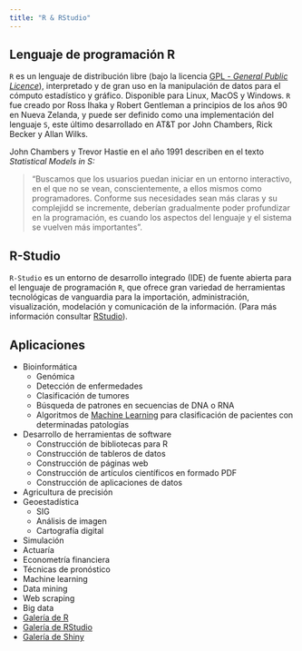 ```yaml
---
title: "R & RStudio"
---
```


## Lenguaje de programación R

`R` es un lenguaje de distribución libre (bajo la licencia [GPL - *General Public Licence*](https://en.wikipedia.org/wiki/GNU_General_Public_License)), interpretado y de gran uso en la manipulación de datos para el cómputo estadístico y gráfico. Disponible para Linux, MacOS y Windows. `R` fue creado por Ross Ihaka y Robert Gentleman a principios de los años 90 en Nueva Zelanda, y puede ser definido como una implementación del lenguaje `S`, este último desarrollado en AT&T por John Chambers, Rick Becker y Allan Wilks.

 John Chambers y Trevor Hastie en el año 1991 describen en el texto *Statistical Models in S:* 

> "Buscamos que los usuarios puedan iniciar en un entorno interactivo, en el que no se vean, conscientemente, a ellos mismos como programadores. Conforme sus necesidades sean más claras y su complejidd se incremente, deberían gradualmente poder profundizar en la programación, es cuando los aspectos del lenguaje y el sistema se vuelven más importantes".


## R-Studio

`R-Studio` es un entorno de desarrollo integrado (IDE) de fuente abierta para el lenguaje de programación `R`, que ofrece gran variedad de herramientas tecnológicas de vanguardia para la importación, administración, visualización, modelación y comunicación de la información. (Para más información consultar [RStudio](https://www.rstudio.com/)). 

## Aplicaciones

  - Bioinformática
      - Genómica
      - Detección de enfermedades
      - Clasificación de tumores
      - Búsqueda de patrones en secuencias de DNA o RNA
      - Algoritmos de [Machine Learning](https://en.wikipedia.org/wiki/Machine_learning) para clasificación de pacientes con determinadas patologías
  - Desarrollo de herramientas de software
      - Construcción de bibliotecas para R
      - Construcción de tableros de datos
      - Construcción de páginas web
      - Construcción de artículos científicos en formado PDF
      - Construcción de aplicaciones de datos
  - Agricultura de precisión    
  - Geoestadística 
      - SIG
      - Análisis de imagen
      - Cartografía digital
  - Simulación
  - Actuaría
  - Econometría financiera
  - Técnicas de pronóstico
  - Machine learning
  - Data mining
  - Web scraping
  - Big data
  - [Galería de R](https://www.r-graph-gallery.com/)
  - [Galería de RStudio](https://rmarkdown.rstudio.com/gallery.html)
  - [Galería de Shiny](https://shiny.rstudio.com/gallery/)
      